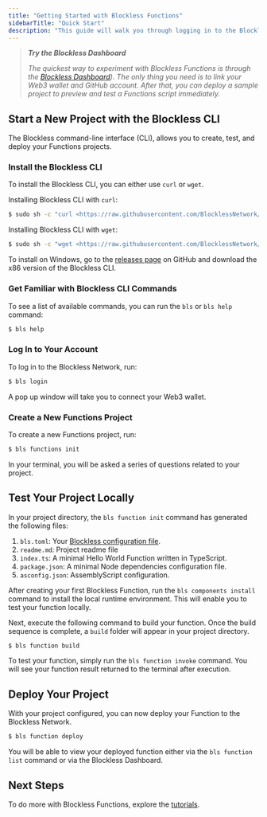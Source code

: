```yaml
---
title: "Getting Started with Blockless Functions"
sidebarTitle: "Quick Start"
description: "This guide will walk you through logging in to the Blockless Network to deploying your first Function."
---
```


> _**Try the Blockless Dashboard**_
>
>_The quickest way to experiment with Blockless Functions is through the [Blockless Dashboard](https://dashboard.blockless.network/)). The only thing you need is to link your Web3 wallet and GitHub account. After that, you can deploy a sample project to preview and test a Functions script immediately._


## Start a New Project with the Blockless CLI

The Blockless command-line interface (CLI), allows you to create, test, and deploy your Functions projects.

### Install the Blockless CLI

To install the Blockless CLI, you can either use `curl` or `wget`.

Installing Blockless CLI with `curl`:
```bash
$ sudo sh -c "curl <https://raw.githubusercontent.com/BlocklessNetwork/cli/main/download.sh> | bash"
```

Installing Blockless CLI with `wget`:
```bash
$ sudo sh -c "wget <https://raw.githubusercontent.com/BlocklessNetwork/cli/main/download.sh> -v -O download.sh; chmod +x download.sh; ./download.sh; rm -rf download.sh"
```

To install on Windows, go to the [releases page](https://github.com/blocklessnetwork/cli/releases) on GitHub and download the x86 version of the Blockless CLI.

### Get Familiar with Blockless CLI Commands

To see a list of available commands, you can run the `bls` or `bls help` command:

```bash
$ bls help
```

### Log In to Your Account

To log in to the Blockless Network, run:

```bash
$ bls login
```

A pop up window will take you to connect your Web3 wallet.

### Create a New Functions Project

To create a new Functions project, run:

```bash
$ bls functions init
```

In your terminal, you will be asked a series of questions related to your project.



## Test Your Project Locally

In your project directory, the `bls function init` command has generated the following files:

1. `bls.toml`: Your [Blockless configuration file](/functions/function-manifest).
2. `readme.md`: Project readme file
3. `index.ts`: A minimal Hello World Function written in TypeScript.
4. `package.json`: A minimal Node dependencies configuration file.
5. `asconfig.json`: AssemblyScript configuration.

After creating your first Blockless Function, run the `bls components install` command to install the local runtime environment. This will enable you to test your function locally.

Next, execute the following command to build your function. Once the build sequence is complete, a `build` folder will appear in your project directory.

```bash
$ bls function build
```

To test your function, simply run the `bls function invoke` command. You will see your function result returned to the terminal after execution.


## Deploy Your Project

With your project configured, you can now deploy your Function to the Blockless Network.

```bash
$ bls function deploy
```
You will be able to view your deployed function either via the `bls function list` command or via the Blockless Dashboard.

## Next Steps

To do more with Blockless Functions, explore the [tutorials](/functions/tutorials).




